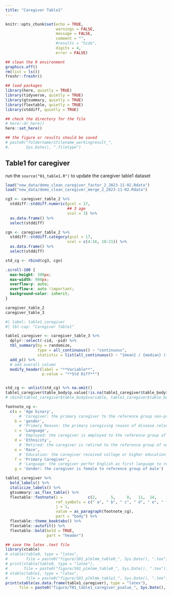 ```yaml
---
title: "Caregiver Table1"
---
```


```r
knitr::opts_chunk$set(echo = TRUE,
                      warnings = FALSE,
                      message = FALSE,
                      comment = "",
                      #results = "hide",
                      digits = 4,
                      error = FALSE)

## clean the R environment
graphics.off()
rm(list = ls())
freshr::freshr()

## load packages
library(here, quietly = TRUE)
library(tidyverse, quietly = TRUE)
library(gtsummary, quietly = TRUE)
library(flextable, quietly = TRUE)
library(stddiff, quietly = TRUE)

## check the directory for the file
# here::dr_here()
here::set_here()

## the figure or results should be saved 
# paste0("foldername/Sfilename_workingresult_", 
#.       Sys.Date(), ".filetype")

```

## Table1 for caregiver {#sec-c1-table1}

run the `source("01_table1.R")` to update the caregiver table1 dataset

```r
load("new_data/demo_clean_caregiver_factor_2_2023-11-02.Rdata")
load("new_data/demo_clean_caregiver_merge_2_2023-11-02.Rdata")

cg3 <- caregiver_table_2 %>% 
  stddiff::stddiff.numeric(gcol = 17, 
                           ## 3 age
                           vcol = 3) %>%
  as.data.frame() %>%
  select(stddiff)

cgn <- caregiver_table_2 %>% 
  stddiff::stddiff.category(gcol = 17, 
                           vcol = c(4:16, 18:21)) %>%
  as.data.frame() %>%
  select(stddiff)

std_cg <- rbind(cg3, cgn)
```

```css
.scroll-100 {
  max-height: 300px;
  max-width: 900px;
  overflow-y: auto;
  overflow-x: auto !important;
  background-color: inherit;
}
```

```r
caregiver_table_2
caregiver_table_3
```

```r
#| label: table1_caregiver
#| tbl-cap: "Caregiver Table1"

table1_caregiver <- caregiver_table_3 %>% 
  dplyr::select(-cid, -pid) %>%
  tbl_summary(by = randomize,
              type = all_continuous() ~ "continuous",
              statistic = list(all_continuous() ~ "{mean} / {median} ({p25}, {p75})")) %>%
  add_p() %>%
  # add overall column
  modify_header(label = "**Variable**",
                p.value = "**Std Diff**") 


std_cg <- unlist(std_cg) %>% na.omit()
table1_caregiver$table_body$p.value[!is.na(table1_caregiver$table_body$p.value)] <- std_cg
# cbind(table1_caregiver$table_body$variable, table1_caregiver$table_body$p.value)

footnote_cg <- 
  c(a = 'Age binary',
      # 'Caregiver: the primary caregiver to the reference group non-primary',
    b = 'gender',
      # 'Primary Reason: the primary caregiving reason of disease related to the reference group of not related',
    c = 'Language',
      # 'Employed: the caregiver is employed to the reference group of unemployed', 
    d = 'Ethnicity',
      # 'Retired: the caregiver is retired to the reference group of non-retired',
    e = 'Race',
      # 'Education: the caregiver received college or higher education to the reference group of high school or lower education', 
    f = 'Primary Caregiver',
      # 'Language: the caregiver perfer English as first language to reference group of Spanish',
    g = 'Gender: the caregiver is female to reference group of male')

table1_caregiver %>%
  bold_labels() %>%
  italicize_labels() %>%
  gtsummary::as_flex_table() %>%
  flextable::footnote(i =           c(2,      5,     8,   11,  14,    17,  31), #   22,  26,   31,   35,  
                      ref_symbols = c(" a", " b", " c", " d", " e", " f", " g"),# " g", " h", " i", " j", " k", 
                      j = 1,
                      value = as_paragraph(footnote_cg),
                      part = "body") %>%
  flextable::theme_booktabs() %>%
  flextable::autofit() %>%
  flextable::bold(bold = TRUE,
                  part = "header") 
```

```r
## save the latex .text file
library(xtable)
# xtable(table0, type = "latex", 
#        file = paste0("figure/S01_plmlmm_table0_", Sys.Date(), ".tex"))
# print(xtable(table0, type = "latex"),
#       file = paste0("figure/S01_plmlmm_table0_", Sys.Date(), ".tex"))
# xtable(table1, type = "latex", 
#        file = paste0("figure/S01_plmlmm_table1_", Sys.Date(), ".tex"))
print(xtable(as.data.frame(table1_caregiver), type = "latex"),
      file = paste0("figure/T01_table1_caregiver_pvalue_", Sys.Date(), ".tex"))
```

```{=latex}
\begin{tabular}{lcccc}
  \hline
 Characteristics & Intervention & Usual care & Std Diff \\ 
  &  N = 131 & N = 118 & \\ 
  \hline
   Age & 57 / 58 (47, 68) & 55 / 60 (42, 68) & 0.13 \\ 
  % & Age\_Binary &  &  & 0.055 \\ 
   Age over 60 & 63 (48\%) & 60 (51\%) & 0.055 \\ 
  % & Young than 60 & 68 (52\%) & 58 (49\%) &  \\ 
  % & gender &  &  & 0.057 \\ 
   Female & 99 (76\%) & 92 (78\%) &  0.057 \\ 
  % & Male & 32 (24\%) & 26 (22\%) &  \\ 
  % & language &  &  & 0.2 \\ 
  % & English or Both & 112 (85\%) & 109 (92\%) &  \\ 
   Spanish & 19 (15\%) & 9 (7.6\%) & 0.2 \\ 
  % & ethnicity &  &  & 0.10 \\ 
   Hispanic & 37 (28\%) & 28 (24\%) & 0.10 \\ 
  % & Non-Hispanic & 94 (72\%) & 90 (76\%) &  \\ 
  % & race\_white &  &  & 0.059 \\ 
  % & Other & 24 (18\%) & 19 (16\%) &  \\ 
   White & 107 (82\%) & 99 (84\%) & 0.059 \\ 
   Primary Caregiver & 105 (80\%) & 93 (79\%) & 0.033 \\ 
   Primary Reason &  &  & 0.3 \\ 
   \ \ \ \ Yes & 64 (49\%) & 41 (35\%) &  \\ 
   \ \ \ \ No & 65 (50\%) & 74 (63\%) &  \\ 
   \ \ \ \ Missing & 2 (1.5\%) & 3 (2.5\%) &  \\ 
   Hours &  &  & 0.2 \\ 
   \ \ \ \ Less than 10 hours & 37 (28\%) & 42 (36\%) &  \\ 
   \ \ \ \ More than 10 hours & 78 (60\%) & 66 (56\%) &  \\ 
   \ \ \ \ Missing & 16 (12\%) & 10 (8.5\%) &  \\ 
   Household &  &  & 0.2 \\ 
   \ \ \ \ One & 34 (26\%) & 27 (23\%) &  \\ 
   \ \ \ \ Two & 67 (51\%) & 56 (47\%) &  \\
   \ \ \ \ More than two & 25 (19\%) & 32 (27\%) &  \\ 
   \ \ \ \ Missing & 5 (3.8\%) & 3 (2.5\%) &  \\
   Relationship &  &  & 0.045 \\ 
   \ \ \ \ Couples or Partners & 66 (50\%) & 62 (53\%) &  \\ 
   \ \ \ \ Parents or Children & 47 (36\%) & 40 (34\%) &  \\ 
   \ \ \ \ Other relationships & 18 (14\%) & 16 (14\%) &  \\ 
   Employed & 52 (40\%) & 54 (46\%) & 0.12 \\ 
   Education &  &  & 0.3 \\ 
   \ \ \ \ High school or lower & 59 (45\%) & 38 (32\%) &  \\ 
   \ \ \ \ College or graduate school & 72 (55\%) & 79 (67\%) &  \\ 
   \ \ \ \ Missing & 0 (0\%) & 1 (0.8\%) &  \\ 
   Income &  &  & 0.2 \\ 
   \ \ \ \ Less than 4000 & 84 (64\%) & 84 (71\%) &  \\
   \ \ \ \ More than 4000 & 37 (28\%) & 29 (25\%) &  \\ 
   \ \ \ \ Missing & 10 (7.6\%) & 5 (4.2\%) &  \\ 
   Diagnosis &  &  & 0.14 \\ 
   \ \ \ \ Head \& Neck cancer & 53 (40\%) & 40 (34\%) &  \\ 
   \ \ \ \ Lung cancer & 78 (60\%) & 78 (66\%) &  \\ 
   Stage &  &  & 0.087 \\ 
   \ \ \ \ Early & 51 (39\%) & 43 (36\%) &  \\ 
   \ \ \ \ Late & 74 (56\%) & 71 (60\%) &  \\ 
   \ \ \ \ Missing & 6 (4.6\%) & 4 (3.4\%) &  \\ 
  % & Step &  &  & 0.13 \\ 
  % & Early & 106 (81\%) & 89 (75\%) &  \\ 
   Step Late & 25 (19\%) & 29 (25\%) & 0.13 \\ 
   Hospital &  &  & 0.2 \\ 
   \ \ \ \ Denver Health & 30 (23\%) & 26 (22\%) &  \\ 
   \ \ \ \ National Jewish & 19 (15\%) & 22 (19\%) &  \\ 
   \ \ \ \ St.Joes & 15 (11\%) & 10 (8.5\%) &  \\ 
   \ \ \ \ St.Marys & 60 (46\%) & 57 (48\%) &  \\ 
   \ \ \ \ UCCC & 7 (5.3\%) & 3 (2.5\%) &  \\ 
   \hline
\end{tabular}
```

